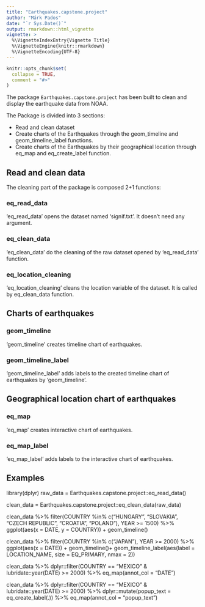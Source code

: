 ```yaml
---
title: "Earthquakes.capstone.project"
author: "Márk Pados"
date: "`r Sys.Date()`"
output: rmarkdown::html_vignette
vignette: >
  %\VignetteIndexEntry{Vignette Title}
  %\VignetteEngine{knitr::rmarkdown}
  %\VignetteEncoding{UTF-8}
---
```


```r
knitr::opts_chunk$set(
  collapse = TRUE,
  comment = "#>"
)
```
The package `Earthquakes.capstone.project` has been built to clean and display the earthquake data from NOAA.

The Package is divided into 3 sections:

* Read and clean dataset
* Create charts of the Earthquakes through the geom_timeline and geom_timeline_label functions.
* Create charts of the Earthquakes by their geographical location through eq_map and eq_create_label function.

## Read and clean data
The cleaning part of the package is composed 2+1 functions:

### eq_read_data
'eq_read_data' opens the dataset named 'signif.txt'. It doesn't need any argument.

### eq_clean_data
'eq_clean_data' do the cleaning of the raw dataset opened by 'eq_read_data' function.

### eq_location_cleaning
'eq_location_cleaning' cleans the location variable of the dataset. It is called by eq_clean_data function.


## Charts of earthquakes

### geom_timeline
'geom_timeline' creates timeline chart of earthquakes.

### geom_timeline_label
'geom_timeline_label' adds labels to the created timeline chart of earthquakes by 'geom_timeline'.


## Geographical location chart of earthquakes

### eq_map
'eq_map' creates interactive chart of earthquakes.

### eq_map_label
'eq_map_label' adds labels to the interactive chart of earthquakes.


## Examples
library(dplyr)
raw_data = Earthquakes.capstone.project::eq_read_data()

clean_data = Earthquakes.capstone.project::eq_clean_data(raw_data)

clean_data %>%
  filter(COUNTRY %in% c("HUNGARY", "SLOVAKIA", "CZECH REPUBLIC", "CROATIA", "POLAND"), YEAR >= 1500) %>%
  ggplot(aes(x = DATE, y = COUNTRY)) +
  geom_timeline()

clean_data %>%
  filter(COUNTRY %in% c("JAPAN"), YEAR >= 2000) %>%
  ggplot(aes(x = DATE)) +
  geom_timeline()+
  geom_timeline_label(aes(label = LOCATION_NAME, size = EQ_PRIMARY, nmax = 2))

clean_data %>%
  dplyr::filter(COUNTRY == "MEXICO" & lubridate::year(DATE) >= 2000) %>%
  eq_map(annot_col = "DATE")

clean_data %>%
  dplyr::filter(COUNTRY == "MEXICO" & lubridate::year(DATE) >= 2000) %>%
  dplyr::mutate(popup_text = eq_create_label(.)) %>%
  eq_map(annot_col = "popup_text")

